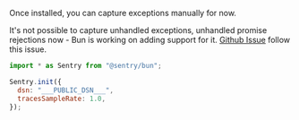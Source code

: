 Once installed, you can capture exceptions manually for now.

<Alert level="warning" title="Note">

It's not possible to capture unhandled exceptions, unhandled promise rejections now - Bun is working on adding support for it.
[Github Issue](https://github.com/oven-sh/bun/issues/5091) follow this issue.

</Alert>

<SignInNote />

```javascript {tabTitle:ESM}
import * as Sentry from "@sentry/bun";

Sentry.init({
  dsn: "___PUBLIC_DSN___",
  tracesSampleRate: 1.0,
});
```
